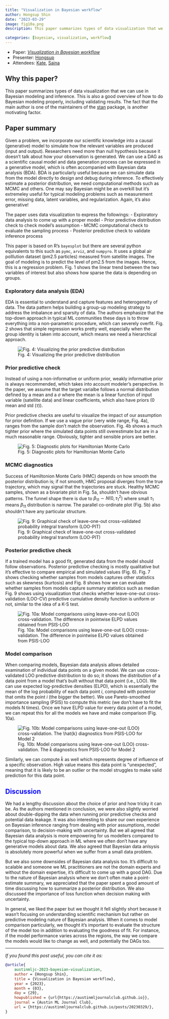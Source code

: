 ```yaml
---
title: "Visualization in Bayesian workflow"
author: Hongsup Shin
date: "2023-03-29"
image: fig10a.png
description: This paper summarizes types of data visualization that we can use in Bayesian modeling and inference. It also provides a good overview of how to do Bayesian data analysis properly, including model validation such as prior and posterior predictive checks.

categories: [bayesian, visualization, workflow]
---
```


:::{.callout-note}
- Paper: [*Visualization in Bayesian workflow*](https://arxiv.org/abs/1709.01449)
- Presenter: [Hongsup](https://www.linkedin.com/in/hongsupshin/)
- Attendees: [Kate](https://www.linkedin.com/in/kate-behrman/), [Saina](https://www.linkedin.com/in/saina199/)
:::

## Why this paper?
This paper summarizes types of data visualization that we can use in Bayesian modeling and inference. This is also a good overview of how to do Bayesian modeling properly, including validating results. The fact that the main author is one of the maintainers of the [stan](https://mc-stan.org/) package, is another motivating factor.

## Paper summary
Given a problem, we incorporate our scientific knowledge into a causal (generative) model to simulate how the relevant variables are produced (input and output). Researchers need more than null hypothesis because it doesn't talk about how your observation is generated. We can use a DAG as a scientific causal model and data generation process can be expressed in a generative model, which is often accompanied with Bayesian data analysis (BDA). BDA is particularly useful because we can simulate data from the model directly to design and debug during inference. To effectively estimate a posterior distribution, we need computational methods such as MCMC and others. One may say Bayesian might be an overkill but it's extremeley useful for typical modeling problems such as measurement error, missing data, latent variables, and regularization. Again, it's also generative!

The paper uses data visualization to express the followings:
  - Exploratory data analysis to come up with a proper model
  - Prior predictive distribution check to check model's assumption
  - MCMC computational check to evaluate the sampling process
  - Posterior predictive check to validate inference process

This paper is based on R's `bayesplot` but there are several python equivalents to this such as `pymc`, `arviz`, and `numpyro`. It uses a global air polllution dataset (pm2.5 particles) measured from satellite images. The goal of modeling is to predict the level of pm2.5 from the images. Hence, this is a regression problem. Fig. 1 shows the linear trend between the two variables of interest but also shows how sparse the data is depending on groups. 

### Exploratory data analysis (EDA)
EDA is essential to understand and capture features and heterogeneity of data. The data pattern helps building a group-up modeling strategy to address the imbalance and sparsity of data. The authors emphasize that the top-down approach in typical ML communities these days is to throw everything into a non-parametric procedure, which can severely overfit. Fig. 2 shows that simple regression works pretty well, especially when the group identity is taken into account, which means we need a hierarchical approach.

![Fig. 4: Visualizing the prior predictive distribution](fig4.png)

### Prior predictive check
Instead of using a non-informative or uniform prior, weakly informative prior is always recommended, which takes into account modeler's perspective. In the paper, we assume that the target varialbe follows a normal distribution defined by a mean and a $\sigma$ where the mean is a linear function of input variable (satellite data) and linear coefficients, which also have priors (0 mean and std ($\tau$)).

Prior predictive checks are useful to visualize the impact of our assumption for prior definition. If we use a vague prior (very wide range, Fig. 4a), ranges from the sample don't match the observation. Fig. 4b shows a much tighter prior where the simulated data points still overestimate but are in a much reasonable range. Obviously, tighter and sensible priors are better.

![Fig. 5: Diagnostic plots for Hamiltonian Monte Carlo](fig5.png)

### MCMC diagnostics
Success of Hamiltonion Monte Carlo (HMC) depends on how smooth the posterior distribution is; if not smooth, HMC proposal diverges from the true trajectory, which may signal that the trajectories are stuck. Healthy MCMC samples, shown as a bivariate plot in Fig. 5a, shouldn't have obvious patterns. The funnel shape there 
is due to $\beta_{11} \sim N(0, \, \tau_{1}^{2})$ where small $\tau_{1}$ means $\beta_{11}$ distribution is narrow. The parallel co-ordinate plot (Fig. 5b) also shouldn't have any particular structure.

![Fig. 9: Graphical check of leave-one-out cross-validated probability integral transform (LOO-PIT)](fig9.png)

### Posterior predictive check
If a trained model has a good fit, generated data from the model should follow observations. Posterior predictive checking is mostly qualitative but it's effective to compare empirical and simulated values (Fig. 6). Fig. 7 shows checking whether samples from models captures other statistics such as skewness (kurtosis) and Fig. 8 shows how we can evaluate whether samples from models capture summary statistics such as median Fig. 9 shows using visualization that checks whether leave-one-out cross-validation (LOO-CV) predictive cumulative density function is uniform or not, similar to the idea of a K-S test. 

![Fig. 10a: Model comparisons using leave-one-out (LOO) cross-validation. The difference in pointwise ELPD values obtained from PSIS-LOO](fig10a.png)

### Model comparison
When comparing models, Bayesian data analysis allows detailed examination of individual data points on a given model. We can use cross-validated LOO predictive distribution to do so; it shows the distribution of a data point from a model that's built without that data point (i.e., LOO). We can use expected log-predictive densities (ELPD), which is essentially the mean of the log probability of each data point *i*, computed with posterior that omits the point *i* (the bigger the better). We use Pareto-smoothed importance sampling (PSIS) to compute this metric (we don't have to fit the models N times). Once we have ELPD value for every data point of a model, we can repeat this for all the models we have and make comparison (Fig. 10a).

![Fig. 10b: Model comparisons using leave-one-out (LOO) cross-validation.  The $\hat{k}$ diagnostics from PSIS-LOO for Model 2](fig10b.png)

Similarly, we can compute $\hat{k}$ as well which represents degree of influence of a specific observation. High value means this data point is "unexpected", meaning that it is likely to be an outlier or the model struggles to make valid prediction for this data point.

## <font color='blue'>Discussion</font>

We had a lengthy discussion about the choice of prior and how tricky it can be. As the authors mentioned in conclusion, we were also slightly worried about double-dipping the data when running prior predictive checks and potential data leakage. It was also interesting to share our own experience on Bayesian inference ranging from dealing with prior assumptions, model comparison, to decision-making with uncertainty. But we all agreed that Bayesian data analysis is more empowering for us modellers compared to the typical top-down approach in ML where we often don't have any generative models about data. We also agreed that Bayesian data anlsysis is absolutely more powerful when we suffer from a small data problem.

But we also some downsides of Bayesian data analysis too. It's difficult to scalable and someone we ML practitioners are not the domain experts and without the domain expertise, it's difficult to come up with a good DAG. Due to the nature of Bayesian analysis where we don't often make a point-estimate summary, we appreciated that the paper spent a good amount of time discussing how to summarize a posterior distribution. We also discussed the importance of loss function when decision making with uncertainty.

In general, we liked the paper but we thought it fell slightly short because it wasn't focusing on understanding scientific mechanism but rather on predictive modeling nature of Bayesian analysis. When it comes to model comparison particularly, we thought it's important to evaluate the structure of the model too in addition to evaluating the goodness of fit. For instance, if the model performance varies across the regions, the way we compare the models would like to change as well, and potentially the DAGs too.

---

*If you found this post useful, you can cite it as:*

```bibtex
@article{
    austinmljc-2023-bayesian-visualization,
    author = {Hongsup Shin},
    title = {Visualization in Bayesian workflow},
    year = {2023},
    month = {03},
    day = {29},
    howpublished = {url{https://austinmljournalclub.github.io}},
    journal = {Austin ML Journal Club},
    url = {https://austinmljournalclub.github.io/posts/20230329/},
}
```
